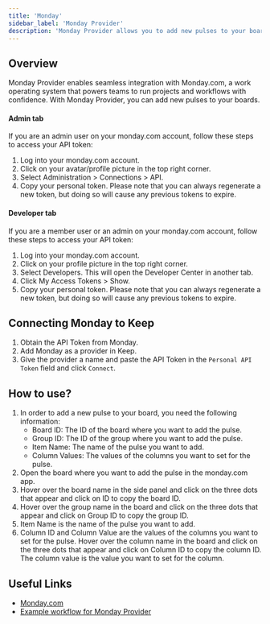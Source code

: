 ```yaml
---
title: 'Monday'
sidebar_label: 'Monday Provider'
description: 'Monday Provider allows you to add new pulses to your boards'
---
```


## Overview

Monday Provider enables seamless integration with Monday.com, a work operating system that powers teams to run projects and workflows with confidence. With Monday Provider, you can add new pulses to your boards.

<AutoGeneratedSnippet />

#### Admin tab

If you are an admin user on your monday.com account, follow these steps to access your API token:

1. Log into your monday.com account.
2. Click on your avatar/profile picture in the top right corner.
3. Select Administration > Connections > API.
4. Copy your personal token. Please note that you can always regenerate a new token, but doing so will cause any previous tokens to expire.

#### Developer tab

If you are a member user or an admin on your monday.com account, follow these steps to access your API token:

1. Log into your monday.com account.
2. Click on your profile picture in the top right corner.
3. Select Developers. This will open the Developer Center in another tab.
4. Click My Access Tokens > Show.
5. Copy your personal token. Please note that you can always regenerate a new token, but doing so will cause any previous tokens to expire.

## Connecting Monday to Keep

1. Obtain the API Token from Monday.
2. Add Monday as a provider in Keep.
3. Give the provider a name and paste the API Token in the `Personal API Token` field and click `Connect`.

## How to use?

1. In order to add a new pulse to your board, you need the following information:
   - Board ID: The ID of the board where you want to add the pulse.
   - Group ID: The ID of the group where you want to add the pulse.
   - Item Name: The name of the pulse you want to add.
   - Column Values: The values of the columns you want to set for the pulse.
2. Open the board where you want to add the pulse in the monday.com app.
3. Hover over the board name in the side panel and click on the three dots that appear and click on ID to copy the board ID.
4. Hover over the group name in the board and click on the three dots that appear and click on Group ID to copy the group ID.
5. Item Name is the name of the pulse you want to add.
6. Column ID and Column Value are the values of the columns you want to set for the pulse. Hover over the column name in the board and click on the three dots that appear and click on Column ID to copy the column ID. The column value is the value you want to set for the column.

## Useful Links
- [Monday.com](https://monday.com/)
- [Example workflow for Monday Provider](https://github.com/keephq/keep/blob/main/examples/workflows/monday_create_pulse.yml)
